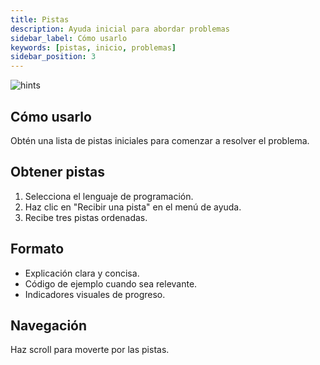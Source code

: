 ```yaml
---
title: Pistas
description: Ayuda inicial para abordar problemas
sidebar_label: Cómo usarlo
keywords: [pistas, inicio, problemas]
sidebar_position: 3
---
```


![hints](/images/pistas.png)

## Cómo usarlo

Obtén una lista de pistas iniciales para comenzar a resolver el problema.

## Obtener pistas

1. Selecciona el lenguaje de programación.
2. Haz clic en "Recibir una pista" en el menú de ayuda.
3. Recibe tres pistas ordenadas.

## Formato

- Explicación clara y concisa.
- Código de ejemplo cuando sea relevante.
- Indicadores visuales de progreso.

## Navegación

Haz scroll para moverte por las pistas.